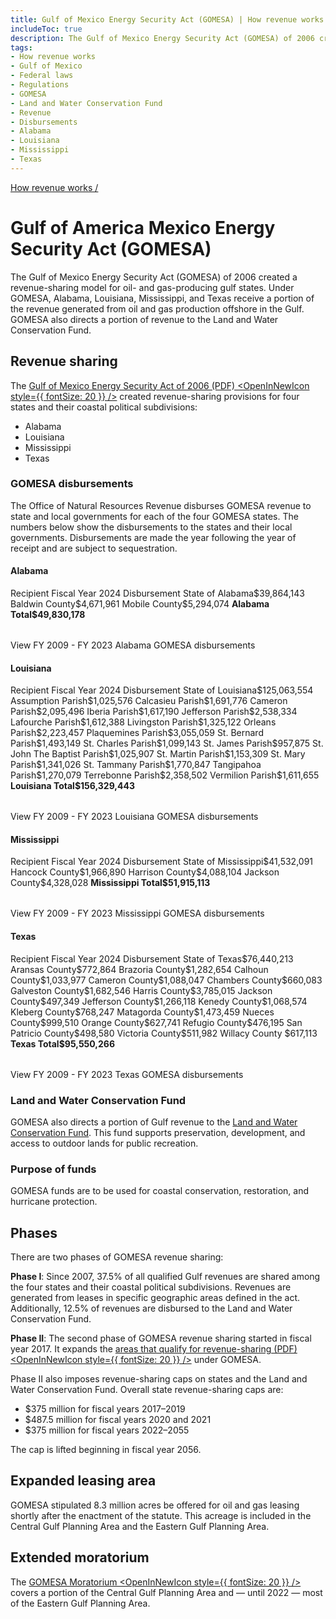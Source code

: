 ```yaml
---
title: Gulf of Mexico Energy Security Act (GOMESA) | How revenue works
includeToc: true
description: The Gulf of Mexico Energy Security Act (GOMESA) of 2006 created a revenue-sharing model for oil- and gas-producing Gulf states. Under GOMESA, Alabama, Louisiana, Mississippi, and Texas receive a portion of the revenue from oil and gas produced in the Gulf. GOMESA also directs a portion of revenue to the Land and Water Conservation Fund.
tags:
- How revenue works
- Gulf of Mexico 
- Federal laws
- Regulations
- GOMESA
- Land and Water Conservation Fund
- Revenue
- Disbursements
- Alabama
- Louisiana
- Mississippi
- Texas
---
```


[How revenue works /](/how-revenue-works/)


# Gulf of America Mexico Energy Security Act (GOMESA)

The Gulf of Mexico Energy Security Act (GOMESA) of 2006 created a revenue-sharing model for oil- and gas-producing gulf states. Under GOMESA, Alabama, Louisiana, Mississippi, and Texas receive a portion of the revenue generated from oil and gas production offshore in the Gulf. GOMESA also directs a portion of revenue to the Land and Water Conservation Fund.

## Revenue sharing
The [Gulf of Mexico Energy Security Act of 2006 (PDF) <OpenInNewIcon style={{ fontSize: 20 }} />](https://www.boem.gov/sites/default/files/oil-and-gas-energy-program/Energy-Economics/Econ/GOMESA.pdf) created revenue-sharing provisions for four states and their <GlossaryTerm>coastal political subdivisions</GlossaryTerm>:

* Alabama
* Louisiana
* Mississippi
* Texas

### GOMESA disbursements

The Office of Natural Resources Revenue disburses GOMESA revenue to state and local governments for each of the four GOMESA states. The numbers below show the disbursements to the states and their local governments. Disbursements are made the year following the year of receipt and are subject to sequestration.

#### Alabama
<Table>
    <TableHead>
    <TableRow>
        <TableCell>Recipient</TableCell>
        <TableCell>Fiscal Year 2024 Disbursement</TableCell>
    </TableRow>
    </TableHead>
    <TableBody>
        <TableRow><TableCell>State of Alabama</TableCell><TableCell>$39,864,143</TableCell></TableRow>
        <TableRow><TableCell>Baldwin County</TableCell><TableCell>$4,671,961</TableCell></TableRow>
        <TableRow><TableCell>Mobile County</TableCell><TableCell>$5,294,074</TableCell></TableRow>
        <TableRow><TableCell><b>Alabama Total</b></TableCell><TableCell><b>$49,830,178</b></TableCell></TableRow>
        </TableBody>
</Table>
 <Link href='/query-data/?dataType=Disbursements&period=Fiscal%20Year&fiscalYear=2009%2C2010%2C2011%2C2012%2C2013%2C2014%2C2015%2C2016%2C2017%2C2018%2C2019%2C2020%2C2021%2C2022%2C2023&groupBy=localRecipient&usStateName=Alabama&source=GOMESA%20offshore' linkType='FilterTable'>View FY 2009 - FY 2023 Alabama GOMESA disbursements</Link>

#### Louisiana
<Table>
    <TableHead>
    <TableRow>
        <TableCell>Recipient</TableCell>
        <TableCell>Fiscal Year 2024 Disbursement</TableCell>
    </TableRow>
    </TableHead>
    <TableBody>
          <TableRow><TableCell>State of Louisiana</TableCell><TableCell>$125,063,554</TableCell></TableRow>
          <TableRow><TableCell>Assumption Parish</TableCell><TableCell>$1,025,576</TableCell></TableRow>
          <TableRow><TableCell>Calcasieu Parish</TableCell><TableCell>$1,691,776</TableCell></TableRow>
          <TableRow><TableCell>Cameron Parish</TableCell><TableCell>$2,095,496</TableCell></TableRow>
          <TableRow><TableCell>Iberia Parish</TableCell><TableCell>$1,617,190</TableCell></TableRow>
          <TableRow><TableCell>Jefferson Parish</TableCell><TableCell>$2,538,334</TableCell></TableRow>
          <TableRow><TableCell>Lafourche Parish</TableCell><TableCell>$1,612,388</TableCell></TableRow>
          <TableRow><TableCell>Livingston Parish</TableCell><TableCell>$1,325,122</TableCell></TableRow>
          <TableRow><TableCell>Orleans Parish</TableCell><TableCell>$2,223,457</TableCell></TableRow>
          <TableRow><TableCell>Plaquemines Parish</TableCell><TableCell>$3,055,059</TableCell></TableRow>
          <TableRow><TableCell>St. Bernard Parish</TableCell><TableCell>$1,493,149</TableCell></TableRow>
          <TableRow><TableCell>St. Charles Parish</TableCell><TableCell>$1,099,143</TableCell></TableRow>
          <TableRow><TableCell>St. James Parish</TableCell><TableCell>$957,875</TableCell></TableRow>
          <TableRow><TableCell>St. John The Baptist Parish</TableCell><TableCell>$1,025,907</TableCell></TableRow>
          <TableRow><TableCell>St. Martin Parish</TableCell><TableCell>$1,153,309</TableCell></TableRow>
          <TableRow><TableCell>St. Mary Parish</TableCell><TableCell>$1,341,026</TableCell></TableRow>
          <TableRow><TableCell>St. Tammany Parish</TableCell><TableCell>$1,770,847</TableCell></TableRow>
          <TableRow><TableCell>Tangipahoa Parish</TableCell><TableCell>$1,270,079</TableCell></TableRow>
          <TableRow><TableCell>Terrebonne Parish</TableCell><TableCell>$2,358,502</TableCell></TableRow>
          <TableRow><TableCell>Vermilion Parish</TableCell><TableCell>$1,611,655</TableCell></TableRow>
        <TableRow><TableCell><b>Louisiana Total</b></TableCell><TableCell><b>$156,329,443</b></TableCell></TableRow>
        </TableBody>
        </Table>
 <Link href='/query-data/?dataType=Disbursements&period=Fiscal%20Year&fiscalYear=2009%2C2010%2C2011%2C2012%2C2013%2C2014%2C2015%2C2016%2C2017%2C2018%2C2019%2C2020%2C2021%2C2022%2C2023&groupBy=localRecipient&usStateName=Louisiana&source=GOMESA%20offshore' linkType='FilterTable'>View FY 2009 - FY 2023 Louisiana GOMESA disbursements</Link>

#### Mississippi
<Table>
    <TableHead>
    <TableRow>
        <TableCell>Recipient</TableCell>
        <TableCell>Fiscal Year 2024 Disbursement</TableCell>
    </TableRow>
    </TableHead>
    <TableBody>
    <TableRow><TableCell>State of Mississippi</TableCell><TableCell>$41,532,091</TableCell></TableRow>
    <TableRow><TableCell>Hancock County</TableCell><TableCell>$1,966,890</TableCell></TableRow>
    <TableRow><TableCell>Harrison County</TableCell><TableCell>$4,088,104</TableCell></TableRow>
    <TableRow><TableCell>Jackson County</TableCell><TableCell>$4,328,028</TableCell></TableRow>
    <TableRow><TableCell><b>Mississippi Total</b></TableCell><TableCell><b>$51,915,113</b></TableCell></TableRow>
    </TableBody>
    </Table>
 <Link href='/query-data/?dataType=Disbursements&period=Fiscal%20Year&fiscalYear=2009%2C2010%2C2011%2C2012%2C2013%2C2014%2C2015%2C2016%2C2017%2C2018%2C2019%2C2020%2C2021%2C2022%2C2023&groupBy=localRecipient&usStateName=Mississippi&source=GOMESA%20offshore' linkType='FilterTable'>View FY 2009 - FY 2023 Mississippi GOMESA disbursements</Link>

#### Texas
<Table>
    <TableHead>
    <TableRow>
        <TableCell>Recipient</TableCell>
        <TableCell>Fiscal Year 2024 Disbursement</TableCell>
    </TableRow>
    </TableHead>
    <TableBody>
    <TableRow><TableCell>State of Texas</TableCell><TableCell>$76,440,213</TableCell></TableRow>
    <TableRow><TableCell>Aransas County</TableCell><TableCell>$772,864</TableCell></TableRow>
    <TableRow><TableCell>Brazoria County</TableCell><TableCell>$1,282,654</TableCell></TableRow>
    <TableRow><TableCell>Calhoun County</TableCell><TableCell>$1,033,977</TableCell></TableRow>
    <TableRow><TableCell>Cameron County</TableCell><TableCell>$1,088,047</TableCell></TableRow>
    <TableRow><TableCell>Chambers County</TableCell><TableCell>$660,083</TableCell></TableRow>
    <TableRow><TableCell>Galveston County</TableCell><TableCell>$1,682,546</TableCell></TableRow>
    <TableRow><TableCell>Harris County</TableCell><TableCell>$3,785,015</TableCell></TableRow>
    <TableRow><TableCell>Jackson County</TableCell><TableCell>$497,349</TableCell></TableRow>
    <TableRow><TableCell>Jefferson County</TableCell><TableCell>$1,266,118</TableCell></TableRow>
    <TableRow><TableCell>Kenedy County</TableCell><TableCell>$1,068,574</TableCell></TableRow>
    <TableRow><TableCell>Kleberg County</TableCell><TableCell>$768,247</TableCell></TableRow>
    <TableRow><TableCell>Matagorda County</TableCell><TableCell>$1,473,459</TableCell></TableRow>
    <TableRow><TableCell>Nueces County</TableCell><TableCell>$999,510</TableCell></TableRow>
    <TableRow><TableCell>Orange County</TableCell><TableCell>$627,741</TableCell></TableRow>
    <TableRow><TableCell>Refugio County</TableCell><TableCell>$476,195</TableCell></TableRow>
    <TableRow><TableCell>San Patricio County</TableCell><TableCell>$498,580</TableCell></TableRow>
    <TableRow><TableCell>Victoria County</TableCell><TableCell>$511,982</TableCell></TableRow>
    <TableRow><TableCell>Willacy County</TableCell><TableCell> $617,113</TableCell></TableRow>
    <TableRow><TableCell><b>Texas Total</b></TableCell><TableCell><b>$95,550,266</b></TableCell></TableRow>
        </TableBody>
</Table>
 <Link href='/query-data/?dataType=Disbursements&period=Fiscal%20Year&fiscalYear=2009%2C2010%2C2011%2C2012%2C2013%2C2014%2C2015%2C2016%2C2017%2C2018%2C2019%2C2020%2C2021%2C2022%2C2023&groupBy=localRecipient&usStateName=Texas&source=GOMESA%20offshore' linkType='FilterTable'>View FY 2009 - FY 2023 Texas GOMESA disbursements</Link>

### Land and Water Conservation Fund
GOMESA also directs a portion of Gulf revenue to the [Land and Water Conservation Fund](/how-revenue-works/lwcf/). This fund supports preservation, development, and access to outdoor lands for public recreation.

### Purpose of funds
GOMESA funds are to be used for coastal conservation, restoration, and hurricane protection.

## Phases
There are two phases of GOMESA revenue sharing:
<br/>

**Phase I**: Since 2007, 37.5% of all qualified Gulf revenues are shared among the four states and their coastal political subdivisions. Revenues are generated from leases in specific geographic areas defined in the act. Additionally, 12.5% of revenues are disbursed to the Land and Water Conservation Fund.
<br/>

**Phase II**: The second phase of GOMESA revenue sharing started in fiscal year 2017. It expands the [areas that qualify for revenue-sharing (PDF) <OpenInNewIcon style={{ fontSize: 20 }} />](https://www.boem.gov/sites/default/files/oil-and-gas-energy-program/Leasing/GOMESA-Map.pdf) under GOMESA.
<br/>

Phase II also imposes revenue-sharing caps on states and the Land and Water Conservation Fund. Overall state revenue-sharing caps are:

- $375 million for fiscal years 2017–2019
- $487.5 million for fiscal years 2020 and 2021
- $375 million for fiscal years 2022–2055

The cap is lifted beginning in fiscal year 2056.

## Expanded leasing area
GOMESA stipulated 8.3 million acres be offered for oil and gas leasing shortly after the enactment of the statute. This acreage is included in the Central Gulf Planning Area and the Eastern Gulf Planning Area.

## Extended moratorium
The [GOMESA Moratorium <OpenInNewIcon style={{ fontSize: 20 }} />](https://www.boem.gov/oil-gas-energy/leasing/areas-under-restriction) covers a portion of the Central Gulf Planning Area and — until 2022 — most of the Eastern Gulf Planning Area.
